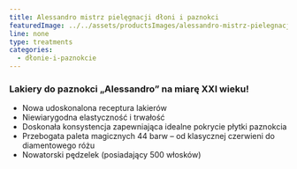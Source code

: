 ```yaml
---
title: Alessandro mistrz pielęgnacji dłoni i paznokci
featuredImage: ../../assets/productsImages/alessandro-mistrz-pielegnacji-dloni-i-paznokci.jpg
line: none
type: treatments
categories:
  - dłonie-i-paznokcie
---
```


### Lakiery do paznokci „Alessandro” na miarę XXI wieku!

- Nowa udoskonalona receptura lakierów
- Niewiarygodna elastyczność i trwałość
- Doskonała konsystencja zapewniająca idealne pokrycie płytki paznokcia
- Przebogata paleta magicznych 44 barw – od klasycznej czerwieni do diamentowego różu
- Nowatorski pędzelek (posiadający 500 włosków)

